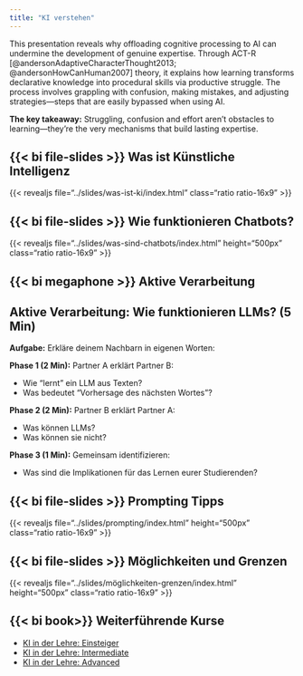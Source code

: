 ```yaml
---
title: "KI verstehen"
---
```


This presentation reveals why offloading cognitive processing to AI can undermine the development of genuine expertise. Through ACT-R [@andersonAdaptiveCharacterThought2013; @andersonHowCanHuman2007] theory, it explains how learning transforms declarative knowledge into procedural skills via productive struggle. The process involves grappling with confusion, making mistakes, and adjusting strategies—steps that are easily bypassed when using AI.

**The key takeaway:** Struggling, confusion and effort aren't obstacles to learning---they're the very mechanisms that
  build lasting expertise.



## {{< bi file-slides >}} Was ist Künstliche Intelligenz

{{< revealjs file="../slides/was-ist-ki/index.html" class="ratio ratio-16x9" >}}



## {{< bi file-slides >}} Wie funktionieren Chatbots?

{{< revealjs file="../slides/was-sind-chatbots/index.html" height="500px" class="ratio ratio-16x9" >}}


## {{< bi megaphone >}} Aktive Verarbeitung
::: {.active-processing}
## Aktive Verarbeitung: Wie funktionieren LLMs? (5 Min)

**Aufgabe:** Erkläre deinem Nachbarn in eigenen Worten:

**Phase 1 (2 Min):** Partner A erklärt Partner B:

- Wie "lernt" ein LLM aus Texten?
- Was bedeutet "Vorhersage des nächsten Wortes"?

**Phase 2 (2 Min):** Partner B erklärt Partner A:

- Was können LLMs?
- Was können sie nicht?

**Phase 3 (1 Min):** Gemeinsam identifizieren:

- Was sind die Implikationen für das Lernen eurer Studierenden?

:::


## {{< bi file-slides >}} Prompting Tipps

{{< revealjs file="../slides/prompting/index.html" height="500px" class="ratio ratio-16x9" >}}


## {{< bi file-slides >}} Möglichkeiten und Grenzen

{{< revealjs file="../slides/möglichkeiten-grenzen/index.html" height="500px" class="ratio ratio-16x9" >}}





## {{< bi book>}} Weiterführende Kurse

- [KI in der Lehre: Einsteiger](https://virtuelleakademie.github.io/ki-lehre-beginner/workshop/)
- [KI in der Lehre: Intermediate](https://virtuelleakademie.github.io/ki-lehre-intermediate/workshop/)
- [KI in der Lehre: Advanced](https://virtuelleakademie.github.io/ki-lehre-advanced/workshop/)
<!-- ## {{< bi file-slides >}} Bibliographie -->